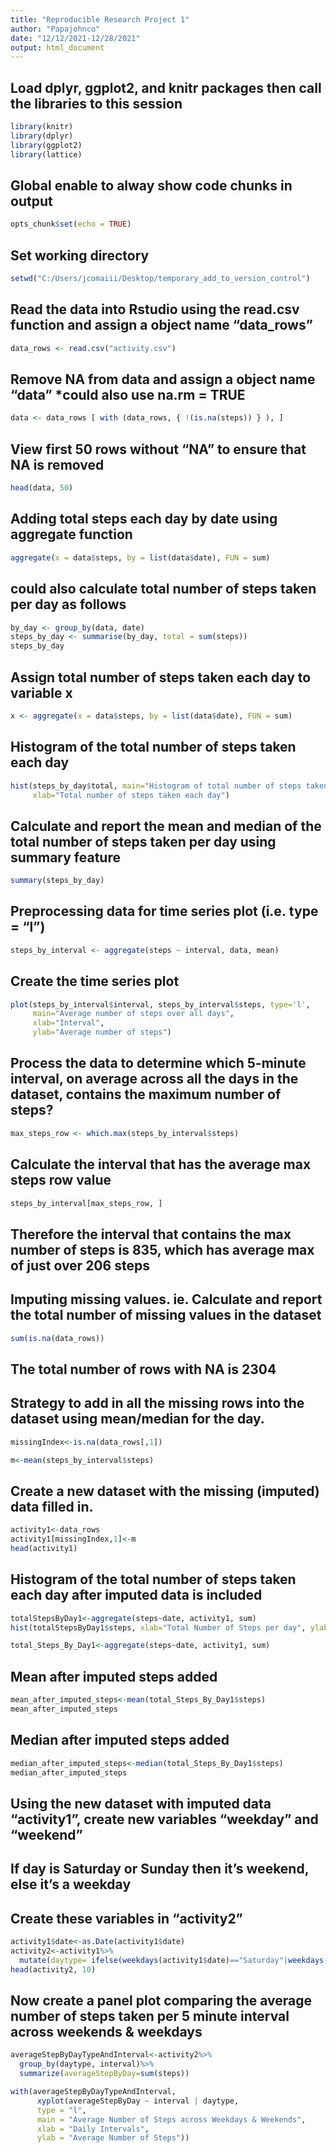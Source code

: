 ---
title: "Reproducible Research Project 1"
author: "Papajohnco"
date: "12/12/2021-12/28/2021"
output: html_document
---

## Load dplyr, ggplot2, and knitr packages then call the libraries to this session
```{r}
library(knitr)
library(dplyr)
library(ggplot2)
library(lattice)
```

## Global enable to alway show code chunks in output

```{r}
opts_chunk$set(echo = TRUE)
```

## Set working directory
```{r}
setwd("C:/Users/jcomaiii/Desktop/temporary_add_to_version_control")
```

## Read the data into Rstudio using the read.csv function and assign a object name "data_rows"

```{r}
data_rows <- read.csv("activity.csv")
```
## Remove NA from data and assign a object name "data" *could also use na.rm = TRUE

```{r}
data <- data_rows [ with (data_rows, { !(is.na(steps)) } ), ]
```

## View first 50 rows without "NA" to ensure that NA is removed

```{r}
head(data, 50)
```

## Adding total steps each day by date using aggregate function

```{r}
aggregate(x = data$steps, by = list(data$date), FUN = sum)
```

## could also calculate total number of steps taken per day as follows

```{r}
by_day <- group_by(data, date)
steps_by_day <- summarise(by_day, total = sum(steps))
steps_by_day
```


## Assign total number of steps taken each day to variable x

```{r}
x <- aggregate(x = data$steps, by = list(data$date), FUN = sum)
```


## Histogram of the total number of steps taken each day

```{r}
hist(steps_by_day$total, main="Histogram of total number of steps taken each day", 
     xlab="Total number of steps taken each day")
```

## Calculate and report the mean and median of the total number of steps taken per day using summary feature

```{r}
summary(steps_by_day)
```
## Preprocessing data for time series plot (i.e. type = “l”) 

```{r}
steps_by_interval <- aggregate(steps ~ interval, data, mean)
```

## Create the time series plot

```{r}
plot(steps_by_interval$interval, steps_by_interval$steps, type='l', 
     main="Average number of steps over all days", 
     xlab="Interval", 
     ylab="Average number of steps")
```
## Process the data to determine which 5-minute interval, on average across all the days in the dataset, contains the maximum number of steps?

```{r}
max_steps_row <- which.max(steps_by_interval$steps)
```

## Calculate the interval that has the average max steps row value

```{r}
steps_by_interval[max_steps_row, ]
```
## Therefore the interval that contains the max number of steps is 835, which has average max of just over 206 steps

## Imputing missing values. ie. Calculate and report the total number of missing values in the dataset 

```{r}
sum(is.na(data_rows))
```
## The total number of rows with NA is 2304

## Strategy to add in all the missing rows into the dataset using mean/median for the day. 

```{r}
missingIndex<-is.na(data_rows[,1])
```


```{r}
m<-mean(steps_by_interval$steps)
```

## Create a new dataset with the missing (imputed) data filled in.

```{r}
activity1<-data_rows
activity1[missingIndex,1]<-m
head(activity1)
```

## Histogram of the total number of steps taken each day after imputed data is included

```{r}
totalStepsByDay1<-aggregate(steps~date, activity1, sum)
hist(totalStepsByDay1$steps, xlab="Total Number of Steps per day", ylab="Number of Days", main="Number of Steps taken each day after imputed data is included")
```


```{r}
total_Steps_By_Day1<-aggregate(steps~date, activity1, sum)
```

## Mean after imputed steps added

```{r}
mean_after_imputed_steps<-mean(total_Steps_By_Day1$steps)
mean_after_imputed_steps
```

## Median after imputed steps added

```{r}
median_after_imputed_steps<-median(total_Steps_By_Day1$steps)
median_after_imputed_steps
```
## Using the new dataset with imputed data "activity1", create new variables "weekday" and "weekend"
## If day is Saturday or Sunday then it's weekend, else it's a weekday
## Create these variables in "activity2"

```{r}
activity1$date<-as.Date(activity1$date)
activity2<-activity1%>%
  mutate(daytype= ifelse(weekdays(activity1$date)=="Saturday"|weekdays(activity1$date)=="Sunday", "Weekend", "Weekday"))
head(activity2, 10)
```

## Now create a panel plot comparing the average number of steps taken per 5 minute interval across weekends & weekdays

```{r}
averageStepByDayTypeAndInterval<-activity2%>%
  group_by(daytype, interval)%>%
  summarize(averageStepByDay=sum(steps))
```


```{r}
with(averageStepByDayTypeAndInterval, 
      xyplot(averageStepByDay ~ interval | daytype, 
      type = "l",      
      main = "Average Number of Steps across Weekdays & Weekends",
      xlab = "Daily Intervals",
      ylab = "Average Number of Steps"))
```


